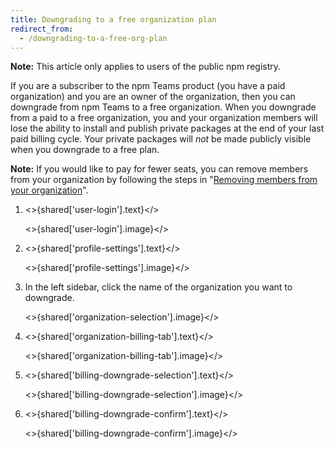 ```yaml
---
title: Downgrading to a free organization plan
redirect_from:
  - /downgrading-to-a-free-org-plan
---
```


<Note>

**Note:** This article only applies to users of the public npm registry.

</Note>

If you are a subscriber to the npm Teams product (you have a paid organization) and you are an owner of the organization, then you can downgrade from npm Teams to a free organization.  When you downgrade from a paid to a free organization, you and your organization members will lose the ability to install and publish private packages at the end of your last paid billing cycle. Your private packages will _not_ be made publicly visible when you downgrade to a free plan.

**Note:** If you would like to pay for fewer seats, you can remove members from your organization by following the steps in "[Removing members from your organization][remove-members]".

1. <>{shared['user-login'].text}</>

   <>{shared['user-login'].image}</>

2. <>{shared['profile-settings'].text}</>

   <>{shared['profile-settings'].image}</>

3. In the left sidebar, click the name of the organization you want to downgrade.

   <>{shared['organization-selection'].image}</>

4. <>{shared['organization-billing-tab'].text}</>

   <>{shared['organization-billing-tab'].image}</>

5. <>{shared['billing-downgrade-selection'].text}</>

   <>{shared['billing-downgrade-selection'].image}</>

6. <>{shared['billing-downgrade-confirm'].text}</>

   <>{shared['billing-downgrade-confirm'].image}</>


[remove-members]: removing-members-from-your-org
